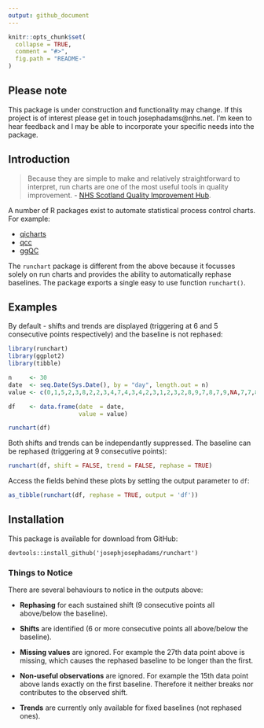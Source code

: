 ```yaml
---
output: github_document
---
```


<!-- README.md is generated from README.Rmd. Please edit that file -->

```r
knitr::opts_chunk$set(
  collapse = TRUE,
  comment = "#>",
  fig.path = "README-"
)
```
## Please note
This package is under construction and functionality may change. If this project is of interest please get in touch josephadams@nhs.net. I'm keen to hear feedback and I may be able to incorporate your specific needs into the package.

## Introduction

>Because they are simple to make and relatively straightforward to interpret, run charts are one of the most useful tools in quality improvement. - [NHS Scotland Quality Improvement Hub](http://www.qihub.scot.nhs.uk/knowledge-centre/quality-improvement-tools/run-chart.aspx).

A number of R packages exist to automate statistical process control charts. For example:

* [qicharts](https://cran.r-project.org/web/packages/qicharts/index.html)
* [qcc](https://cran.r-project.org/web/packages/qcc/index.html)
* [ggQC](https://cran.r-project.org/web/packages/ggQC/index.html)

The `runchart` package is different from the above because it focusses solely  on run charts and provides the ability to automatically rephase baselines. The package exports a single easy to use function `runchart()`.

## Examples
By default - shifts and trends are displayed (triggering at 6 and 5 consecutive points respectively) and the baseline is not rephased:
```r
library(runchart)
library(ggplot2)
library(tibble)

n     <- 30
date  <- seq.Date(Sys.Date(), by = "day", length.out = n)
value <- c(0,1,5,2,3,8,2,2,3,4,7,4,3,4,2,3,1,2,3,2,8,9,7,8,7,9,NA,7,7,8)

df    <- data.frame(date  = date,
                    value = value)

runchart(df)
```

Both shifts and trends can be independantly suppressed. The baseline can be rephased (triggering at 9 consecutive points):
```r
runchart(df, shift = FALSE, trend = FALSE, rephase = TRUE)
```

Access the fields behind these plots by setting the output parameter to `df`:
```r
as_tibble(runchart(df, rephase = TRUE, output = 'df'))
```

## Installation
This package is available for download from GitHub:

```
devtools::install_github('josephjosephadams/runchart')
```

### Things to Notice
There are several behaviours to notice in the outputs above:

* **Rephasing** for each sustained shift (9 consecutive points all above/below the baseline).

* **Shifts** are identified (6 or more consecutive points all above/below the baseline).

* **Missing values** are ignored. For example the 27th data point above is missing, which causes the rephased baseline to be longer than the first.

* **Non-useful observations** are ignored. For example the 15th data point above lands exactly on the first baseline. Therefore it neither breaks nor contributes to the observed shift.

* **Trends** are currently only available for fixed baselines (not rephased ones).
